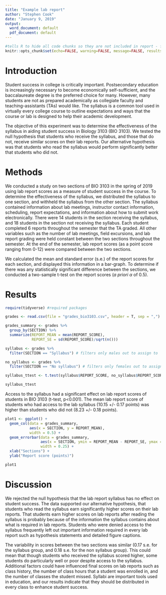 ```yaml
---
title: "Example lab report"
author: "Stephen Cook"
date: "January 9, 2019"
output:
  word_document: default
  pdf_document: default
---
```


```r
#tells R to hide all code chunks so they are not included in report - figures are still included
knitr::opts_chunk$set(echo=FALSE, warning=FALSE, message=FALSE, results='hide', fig.keep='all')
```

# Introduction

Student success in college is critically important. Postsecondary education is increasingly necessary to become economically self-sufficient, and the baccalaureate degree is the preferred choice for many. However, many students are not as prepared academically as collegiate faculty and teaching-assistants (TAs) would like. The syllabus is a common tool used in virtually every college course to outline expectations and ways that the course or lab is designed to help their academic development. 

The objective of this experiment was to determine the effectiveness of the syllabus in aiding student success in Biology 3103 (BIO 3103). We tested the null hypothesis that students who receive the syllabus, and those that do not, receive similar scores on their lab reports. Our alternative hypothesis was that students who read the syllabus would perform significantly better that students who did not.

# Methods

We conducted a study on two sections of BIO 3103 in the spring of 2019 using lab report scores as a measure of student success in the course. To determine the effectiveness of the syllabus, we distributed the syllabus to one section, and withheld the syllabus from the other section. The syllabus contained information about lab meetings, instructor contact information, scheduling, report expectations, and information about how to submit work electronically. There were 14 students in the section receiving the syllabus, and 18 students in the section not receiving the syllabus. Each student completed 6 reports throughout the semester that the TA graded. All other variables such as the number of lab meetings, field excursions, and lab report grading were held constant between the two sections throughout the semester. At the end of the semester, lab report scores (as a point score ranging from 0-12) were compared between the two sections.

We calculated the mean and standard error (s.e.) of the report scores for each section, and displayed this information in a bar-graph. To determine if there was any statistically significant difference between the sections, we conducted a two-sample t-test on the report scores (*a priori* $\alpha$ of 0.5).

# Results

```r
require(tidyverse) #required packages
```

```r
grades <- read.csv(file = "grades_bio3103.csv", header = T, sep = ",") #import grades
```

```r
grades_summary <- grades %>%
  group_by(SECTION) %>%
  summarize(REPORT_MEAN = mean(REPORT_SCORE),
            REPORT_SE = sd(REPORT_SCORE)/sqrt(n()))
```

```r
syllabus <- grades %>%
  filter(SECTION == "Syllabus") # filters only males out to assign to 'male'

no_syllabus <- grades %>%
  filter(SECTION == "No syllabus") # filters only females out to assign to 'female'
```

```r
syllabus_ttest <- t.test(syllabus$REPORT_SCORE, no_syllabus$REPORT_SCORE)

syllabus_ttest
```

Access to the syllabus had a significant effect on lab report scores of students in BIO 3103 (t-test, p<0.001). The mean lab report score of students who had access to the lab syllabus (10.15 +/- 0.17 points) was higher than students who did not (8.23 +/- 0.18 points). 


```r
plot1 <- ggplot() +
  geom_col(data = grades_summary,
           aes(x = SECTION, y = REPORT_MEAN),
           width = 0.5) +
  geom_errorbar(data = grades_summary,
                aes(x = SECTION, ymin = REPORT_MEAN - REPORT_SE, ymax = REPORT_MEAN + REPORT_SE),
                width = 0.25) +
  xlab("Sections") +
  ylab("Report score (points)")

plot1
```

# Discussion

We rejected the null hypothesis that the lab report syllabus has no effect on student success. The data supported our alternative hypothesis, that students who read the syllabus earn significantly higher scores on their lab reports. That students earn higher scores on lab reports after reading the syllabus is probably because of the information the syllabus contains about what is required in lab reports. Students who were denied access to the syllabus frequently left out important information required in every lab report such as hypothesis statements and detailed figure captions.

The variability in scores between the two sections was similar (0.17 s.e. for the syllabus group, and 0.18 s.e. for the non syllabus group). This could mean that though students who received the syllabus scored higher, some students do particularly well or poor despite access to the syllabus. Additional factors could have influenced final scores on lab reports such as class history, the number of class hours that a student was enrolled in, and the number of classes the student missed. Syllabi are important tools used in education, and our results indicate that they should be distributed in every class to enhance student success.